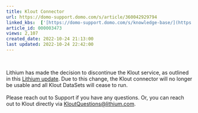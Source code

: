 ```yaml
---
title: Klout Connector
url: https://domo-support.domo.com/s/article/360042929794
linked_kbs:  ['[https://domo-support.domo.com/s/knowledge-base/](https://domo-support.domo.com/s/knowledge-base/)', '[https://domo-support.domo.com/s/](https://domo-support.domo.com/s/)', '[https://domo-support.domo.com/s/topic/0TO5w000000ZammGAC](https://domo-support.domo.com/s/topic/0TO5w000000ZammGAC)', '[https://domo-support.domo.com/s/topic/0TO5w000000ZanLGAS](https://domo-support.domo.com/s/topic/0TO5w000000ZanLGAS)', '[https://domo-support.domo.com/s/topic/0TO5w000000ZaoQGAS](https://domo-support.domo.com/s/topic/0TO5w000000ZaoQGAS)', '[https://domo-support.domo.com/s/article/360042929794](https://domo-support.domo.com/s/article/360042929794)', '[https://domo-support.domo.com/s/topic/0TO5w000000ZaoQGAS/api-connectors](https://domo-support.domo.com/s/topic/0TO5w000000ZaoQGAS/api-connectors)', '[https://domo-support.domo.com/s/article/360043429933](https://domo-support.domo.com/s/article/360043429933)', '[https://domo-support.domo.com/s/article/360043429953](https://domo-support.domo.com/s/article/360043429953)', '[https://domo-support.domo.com/s/article/360042925494](https://domo-support.domo.com/s/article/360042925494)', '[https://domo-support.domo.com/s/article/360043429913](https://domo-support.domo.com/s/article/360043429913)', '[https://domo-support.domo.com/s/article/4408174643607](https://domo-support.domo.com/s/article/4408174643607)', '[https://domo-support.domo.com/s/login/](https://domo-support.domo.com/s/login/)']
article_id: 000003473
views: 2,107
created_date: 2022-10-24 21:13:00
last updated: 2022-10-24 22:42:00
---
```




 


Lithium has made the decision to discontinue the Klout service, as outlined in this [Lithium update](https://community.lithium.com/t5/Lithium-s-View-Blog/Sunsetting-Klout/ba-p/473363 "https://community.lithium.com/t5/Lithium-s-View-Blog/Sunsetting-Klout/ba-p/473363"). Due to this change, the Klout connector will no longer be usable and all Klout DataSets will cease to run.  
    
 Please reach out to Support if you have any questions. Or, you can reach out to Klout directly via [KloutQuestions@lithium.com](mailto:KloutQuestions@lithium.com "mailto:KloutQuestions@lithium.com"). 

